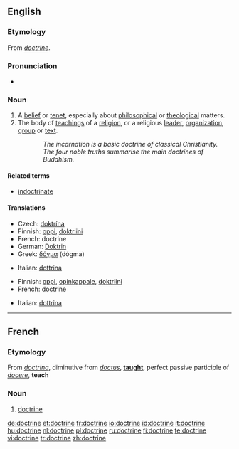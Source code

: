 {{wikipedia}}
==English==

===Etymology===
From {{OF.}} ''[[#French|doctrine]]''.

===Pronunciation===
*{{audio|en-us-doctrine.ogg|Audio (US)}}


===Noun===
{{en-noun}}
# A [[belief]] or [[tenet]], especially about [[philosophical]] or [[theological]] matters.
# The body of [[teaching]]s of a [[religion]], or a religious [[leader]], [[organization]], [[group]] or [[text]].
::''The incarnation is a basic doctrine of classical Christianity.''
::''The four noble truths summarise the main doctrines of Buddhism.''

====Related terms====

* [[indoctrinate]]

====Translations====
{{trans-top|belief}}
*Czech: [[doktrína]] {{f}}
*Finnish: [[oppi]], [[doktriini]]
*French: doctrine {{f}}
*German: [[Doktrin]] {{f}}
*Greek: [[δόγμα]] (dógma) {{n}}
{{trans-mid}}
*Italian: [[dottrina]] {{f}}
{{trans-bottom}}

{{trans-top|body of beliefs or teachings}}
*Finnish: [[oppi]], [[opinkappale]], [[doktriini]]
*French: doctrine {{f}}
{{trans-mid}}
*Italian: [[dottrina]] {{f}}
{{trans-bottom}}

----

==French==
===Etymology===
From {{L.}} ''[[doctrina]]'', diminutive from ''[[doctus]]'', '''[[taught]]''', perfect passive participle of ''[[docere]]'', '''teach'''

===Noun===
{{fr-noun|f}}
#[[#English|doctrine]]

[[de:doctrine]]
[[et:doctrine]]
[[fr:doctrine]]
[[io:doctrine]]
[[id:doctrine]]
[[it:doctrine]]
[[hu:doctrine]]
[[nl:doctrine]]
[[pl:doctrine]]
[[ru:doctrine]]
[[fi:doctrine]]
[[te:doctrine]]
[[vi:doctrine]]
[[tr:doctrine]]
[[zh:doctrine]]